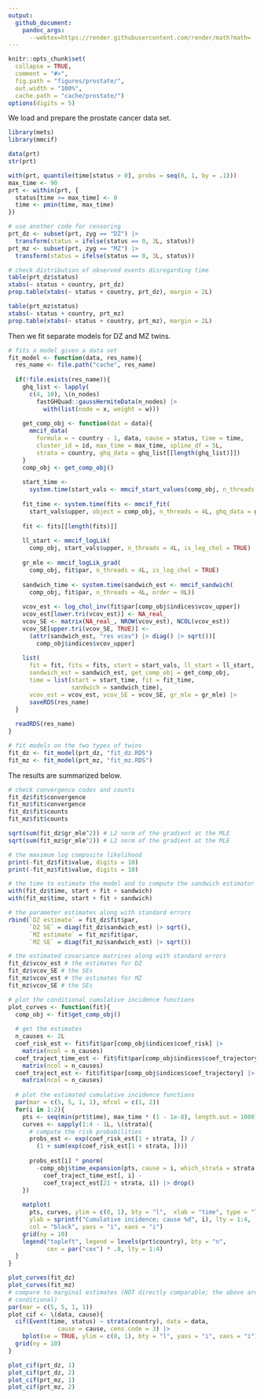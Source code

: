 ```yaml
---
output:
  github_document:
    pandoc_args:
      --webtex=https://render.githubusercontent.com/render/math?math=
---
```


```r
knitr::opts_chunk$set(
  collapse = TRUE,
  comment = "#>",
  fig.path = "figures/prostate/",
  out.width = "100%",
  cache.path = "cache/prostate/")
options(digits = 5)
```

We load and prepare the prostate cancer data set.

```r
library(mets)
library(mmcif)

data(prt)
str(prt)

with(prt, quantile(time[status > 0], probs = seq(0, 1, by = .1)))
max_time <- 90
prt <- within(prt, {
  status[time >= max_time] <- 0
  time <- pmin(time, max_time)
})

# use another code for censoring
prt_dz <- subset(prt, zyg == "DZ") |> 
  transform(status = ifelse(status == 0, 3L, status))
prt_mz <- subset(prt, zyg == "MZ") |> 
  transform(status = ifelse(status == 0, 3L, status))

# check distribution of observed events disregarding time
table(prt_dz$status)
xtabs(~ status + country, prt_dz)
prop.table(xtabs(~ status + country, prt_dz), margin = 2L)

table(prt_mz$status)
xtabs(~ status + country, prt_mz)
prop.table(xtabs(~ status + country, prt_mz), margin = 2L)
```

Then we fit separate models for DZ and MZ twins.

```r
# fits a model given a data set
fit_model <- function(data, res_name){
  res_name <- file.path("cache", res_name)
  
  if(!file.exists(res_name)){
    ghq_list <- lapply(
      c(4, 10), \(n_nodes)
        fastGHQuad::gaussHermiteData(n_nodes) |> 
          with(list(node = x, weight = w)))
    
    get_comp_obj <- function(dat = data){
      mmcif_data(
        formula = ~ country - 1, data, cause = status, time = time, 
        cluster_id = id, max_time = max_time, spline_df = 5L, 
        strata = country, ghq_data = ghq_list[[length(ghq_list)]])
    }
    comp_obj <- get_comp_obj()
    
    start_time <- 
      system.time(start_vals <- mmcif_start_values(comp_obj, n_threads = 4L))
    
    fit_time <- system.time(fits <- mmcif_fit(
      start_vals$upper, object = comp_obj, n_threads = 4L, ghq_data = ghq_list))
    
    fit <- fits[[length(fits)]]
    
    ll_start <- mmcif_logLik(
      comp_obj, start_vals$upper, n_threads = 4L, is_log_chol = TRUE)
    
    gr_mle <- mmcif_logLik_grad(
      comp_obj, fit$par, n_threads = 4L, is_log_chol = TRUE)
    
    sandwich_time <- system.time(sandwich_est <- mmcif_sandwich(
      comp_obj, fit$par, n_threads = 4L, order = 0L))
    
    vcov_est <- log_chol_inv(fit$par[comp_obj$indices$vcov_upper])
    vcov_est[lower.tri(vcov_est)] <- NA_real_
    vcov_SE <- matrix(NA_real_, NROW(vcov_est), NCOL(vcov_est))
    vcov_SE[upper.tri(vcov_SE, TRUE)] <- 
      (attr(sandwich_est, "res vcov") |> diag() |> sqrt())[
        comp_obj$indices$vcov_upper]
    
    list(
      fit = fit, fits = fits, start = start_vals, ll_start = ll_start, 
      sandwich_est = sandwich_est, get_comp_obj = get_comp_obj, 
      time = list(start = start_time, fit = fit_time, 
                  sandwich = sandwich_time), 
      vcov_est = vcov_est, vcov_SE = vcov_SE, gr_mle = gr_mle) |> 
      saveRDS(res_name)
  }
  
  readRDS(res_name)
}

# fit models on the two types of twins
fit_dz <- fit_model(prt_dz, "fit_dz.RDS")
fit_mz <- fit_model(prt_mz, "fit_mz.RDS")
```

The results are summarized below.

```r
# check convergence codes and counts
fit_dz$fit$convergence
fit_mz$fit$convergence
fit_dz$fit$counts
fit_mz$fit$counts

sqrt(sum(fit_dz$gr_mle^2)) # L2 norm of the gradient at the MLE
sqrt(sum(fit_mz$gr_mle^2)) # L2 norm of the gradient at the MLE

# the maximum log composite likelihood
print(-fit_dz$fit$value, digits = 10)
print(-fit_mz$fit$value, digits = 10)

# the time to estimate the model and to compute the sandwich estimator
with(fit_dz$time, start + fit + sandwich)
with(fit_mz$time, start + fit + sandwich)

# the parameter estimates along with standard errors
rbind(`DZ estimate` = fit_dz$fit$par,
      `DZ SE` = diag(fit_dz$sandwich_est) |> sqrt(),
      `MZ estimate` = fit_mz$fit$par,
      `MZ SE` = diag(fit_mz$sandwich_est) |> sqrt())

# the estimated covariance matrices along with standard errors
fit_dz$vcov_est # the estimates for DZ
fit_dz$vcov_SE # the SEs
fit_mz$vcov_est # the estimates for MZ
fit_mz$vcov_SE # the SEs
```

```r
# plot the conditional cumulative incidence functions
plot_curves <- function(fit){
  comp_obj <- fit$get_comp_obj()
  
  # get the estimates
  n_causes <- 2L
  coef_risk_est <- fit$fit$par[comp_obj$indices$coef_risk] |> 
    matrix(ncol = n_causes)
  coef_traject_time_est <- fit$fit$par[comp_obj$indices$coef_trajectory_time] |> 
    matrix(ncol = n_causes)
  coef_traject_est <- fit$fit$par[comp_obj$indices$coef_trajectory] |> 
    matrix(ncol = n_causes)
  
  # plot the estimated cumulative incidence functions
  par(mar = c(5, 5, 1, 1), mfcol = c(1, 2))
  for(i in 1:2){
    pts <- seq(min(prt$time), max_time * (1 - 1e-8), length.out = 1000)
    curves <- sapply(1:4 - 1L, \(strata){
      # compute the risk probabilities  
      probs_est <- exp(coef_risk_est[1 + strata, ]) / 
        (1 + sum(exp(coef_risk_est[1 + strata, ])))
      
      probs_est[i] * pnorm(
        -comp_obj$time_expansion(pts, cause = i, which_strata = strata + 1L) %*% 
          coef_traject_time_est[, i] - 
          coef_traject_est[21 + strata, i]) |> drop()
    })
    
    matplot(
      pts, curves, ylim = c(0, 1), bty = "l",  xlab = "time", type = "l",
      ylab = sprintf("Cumulative incidence; cause %d", i), lty = 1:4, 
      col = "black", yaxs = "i", xaxs = "i")
    grid(ny = 10)
    legend("topleft", legend = levels(prt$country), bty = "n", 
           cex = par("cex") * .8, lty = 1:4)
  }
}

plot_curves(fit_dz)
plot_curves(fit_mz)
# compare to marginal estimates (NOT directly comparable; the above are 
# conditional)
par(mar = c(5, 5, 1, 1))
plot_cif <- \(data, cause){
  cif(Event(time, status) ~ strata(country), data = data,
              cause = cause, cens.code = 3) |>
    bplot(se = TRUE, ylim = c(0, 1), bty = "l", yaxs = "i", xaxs = "i")
  grid(ny = 10)
}

plot_cif(prt_dz, 1)
plot_cif(prt_dz, 2)
plot_cif(prt_mz, 1)
plot_cif(prt_mz, 2)
```
